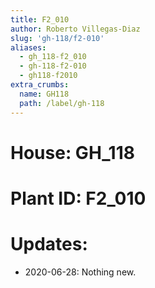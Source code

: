 ```yaml
---
title: F2_010
author: Roberto Villegas-Diaz
slug: 'gh-118/f2-010'
aliases:
  - gh_118-f2_010
  - gh-118-f2-010
  - gh118-f2010
extra_crumbs:
  name: GH118
  path: /label/gh-118
---
```


# **House**: GH_118
# **Plant ID**: F2_010
# **Updates**: 
 - 2020-06-28: Nothing new.
